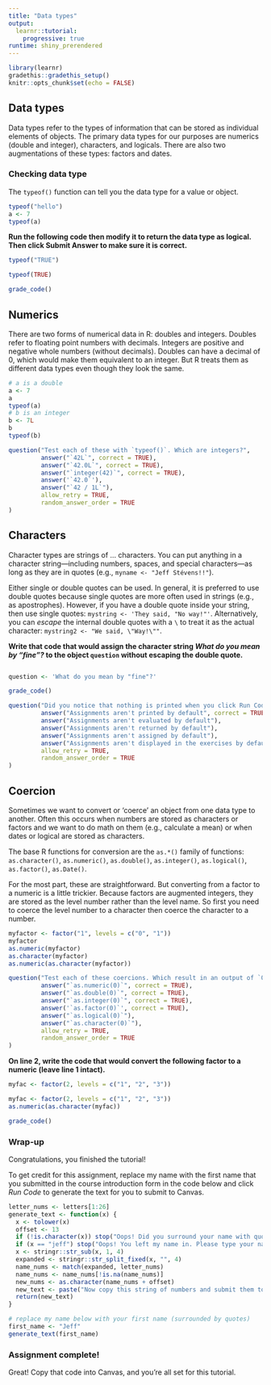 ```yaml
---
title: "Data types"
output: 
  learnr::tutorial:
    progressive: true
runtime: shiny_prerendered
---
```


```r
library(learnr)
gradethis::gradethis_setup()
knitr::opts_chunk$set(echo = FALSE)
```


## Data types

Data types refer to the types of information that can be stored as individual elements of objects. The primary data types for our purposes are numerics (double and integer), characters, and logicals. There are also two augmentations of these types: factors and dates.

### Checking data type

The `typeof()` function can tell you the data type for a value or object.

```r
typeof("hello")
a <- 7
typeof(a)
```

**Run the following code then modify it to return the data type as logical. Then click Submit Answer to make sure it is correct.**

```r
typeof("TRUE")
```
 
```r
typeof(TRUE)
```

```r
grade_code()
```

## Numerics

There are two forms of numerical data in R: doubles and integers. Doubles refer to floating point numbers with decimals. Integers are positive and negative whole numbers (without decimals). Doubles can have a decimal of 0, which would make them equivalent to an integer. But R treats them as different data types even though they look the same.

```r
# a is a double
a <- 7
a
typeof(a)
# b is an integer
b <- 7L
b
typeof(b)
```

```r
question("Test each of these with `typeof()`. Which are integers?",
         answer("`42L`", correct = TRUE),
         answer("`42.0L`", correct = TRUE),
         answer("`integer(42)`", correct = TRUE),
         answer('`42.0`'),
         answer("`42 / 1L`"),
         allow_retry = TRUE,
         random_answer_order = TRUE
)
```

## Characters

Character types are strings of ... characters. You can put anything in a character string---including numbers, spaces, and special characters---as long as they are in quotes (e.g., `myname <- "Jeff Stévens!!"`). 

Either single or double quotes can be used. In general, it is preferred to use double quotes because single quotes are more often used in strings (e.g., as apostrophes). However, if you have a double quote inside your string, then use single quotes: `mystring <- 'They said, "No way!"'`. Alternatively, you can *escape* the internal double quotes with a `\` to treat it as the actual character: `mystring2 <- "We said, \"Way!\""`.

**Write that code that would assign the character string *What do you mean by "fine"?* to the object `question` without escaping the double quote.**

```r

```
 
```r
question <- 'What do you mean by "fine"?'
```

```r
grade_code()
```

```r
question("Did you notice that nothing is printed when you click Run Code? Why is this the case?",
         answer("Assignments aren't printed by default", correct = TRUE),
         answer("Assignments aren't evaluated by default"),
         answer("Assignments aren't returned by default"),
         answer("Assignments aren't assigned by default"),
         answer("Assignments aren't displayed in the exercises by default"),
         allow_retry = TRUE,
         random_answer_order = TRUE
)
```


## Coercion

Sometimes we want to convert or 'coerce' an object from one data type to another. Often this occurs when numbers are stored as characters or factors and we want to do math on them (e.g., calculate a mean) or when dates or logical are stored as characters.

The base R functions for conversion are the `as.*()` family of functions: `as.character()`, `as.numeric()`, `as.double()`, `as.integer()`, `as.logical()`, `as.factor()`, `as.Date()`.

For the most part, these are straightforward. But converting from a factor to a numeric is a little trickier. Because factors are augmented integers, they are stored as the level number rather than the level name. So first you need to coerce the level number to a character then coerce the character to a number.

```r
myfactor <- factor("1", levels = c("0", "1"))
myfactor
as.numeric(myfactor)
as.character(myfactor)
as.numeric(as.character(myfactor))
```

```r
question("Test each of these coercions. Which result in an output of `0`?",
         answer("`as.numeric(0)`", correct = TRUE),
         answer("`as.double(0)`", correct = TRUE),
         answer("`as.integer(0)`", correct = TRUE),
         answer('`as.factor(0)`', correct = TRUE),
         answer("`as.logical(0)`"),
         answer("`as.character(0)`"),
         allow_retry = TRUE,
         random_answer_order = TRUE
)
```

**On line 2, write the code that would convert the following factor to a numeric (leave line 1 intact).**
```r
myfac <- factor(2, levels = c("1", "2", "3"))
```
 
```r
myfac <- factor(2, levels = c("1", "2", "3"))
as.numeric(as.character(myfac))
```

```r
grade_code()
```

### 



### Wrap-up

Congratulations, you finished the tutorial!

To get credit for this assignment, replace my name with the first name that you submitted in the course introduction form in the code below and click *Run Code* to generate the text for you to submit to Canvas. 

```r
letter_nums <- letters[1:26]
generate_text <- function(x) {
  x <- tolower(x)
  offset <- 13
  if (!is.character(x)) stop("Oops! Did you surround your name with quotation marks?")
  if (x == "jeff") stop("Oops! You left my name in. Please type your name.")
  x <- stringr::str_sub(x, 1, 4)
  expanded <- stringr::str_split_fixed(x, "", 4)
  name_nums <- match(expanded, letter_nums)
  name_nums <- name_nums[!is.na(name_nums)]
  new_nums <- as.character(name_nums + offset)
  new_text <- paste("Now copy this string of numbers and submit them to Canvas:", stringr::str_c(new_nums, collapse = ""))
  return(new_text)
}
```

```r
# replace my name below with your first name (surrounded by quotes)
first_name <- "Jeff"
generate_text(first_name)
```

### Assignment complete!

Great! Copy that code into Canvas, and you're all set for this tutorial.

